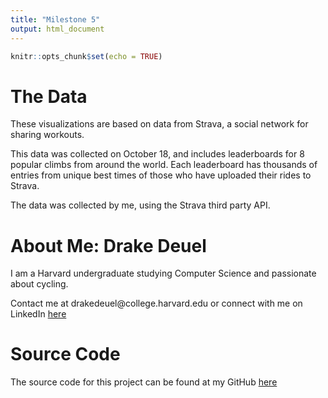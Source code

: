 ```yaml
---
title: "Milestone 5"
output: html_document
---
```


```r
knitr::opts_chunk$set(echo = TRUE)
```

# The Data
These visualizations are based on data from Strava, a social network for sharing workouts.

This data was collected on October 18, and includes leaderboards for 8 popular climbs from around the world. Each leaderboard has thousands of entries from unique best times of those who have uploaded their rides to Strava.

The data was collected by me, using the Strava third party API.

# About Me: Drake Deuel
I am a Harvard undergraduate studying Computer Science and passionate about cycling.

Contact me at drakedeuel@college.harvard.edu or connect with me on LinkedIn [here](https://www.linkedin.com/in/drake-d-a78569111/)

# Source Code
The source code for this project can be found at my GitHub [here](https://github.com/ddeuel/1005-project)
